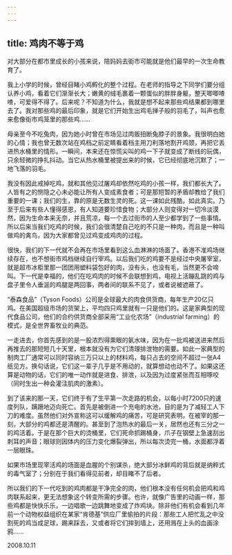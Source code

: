 ```yaml
---
---
---
```

title: 鸡肉不等于鸡
---




对大部分在都市里成长的小孩来说，陪妈妈去街市可能就是他们最早的一次生命教育了。

我上小学的时候，曾经目睹小鸡孵化的整个过程。在老师的指导之下同学们要分组认养小鸡，看着它们渐渐长大；嫩黄的绒毛裹着一颗蛋似的胖胖身躯，整天唧唧喳喳，可爱得不得了。后来呢？不知道为什么，我就是想不起来那些鸡结果都到哪里去了。我对那些鸡的最后印象，就是它们开始生出鸡毛掸子般的羽毛了，叫声也愈来愈像街市鸡笼里的那些鸡……

母亲至今不吃兔肉，因为她小时曾在市场见过肉贩扭断兔脖子的景象。我很明白她的心情；我也曾无数次站在鸡档之前定睛看着档主用刀利落地割开鸡颈，再把它丢进热水桶里的情形。一瞬间，本来还在惊慌尖叫的鸡一下子就变成了断线的玩偶，只余轻微的挣扎抖动。当它从热水桶里被提出来的时候，它已经彻底地沉默了；一地飞落的羽毛。

我没有因此戒掉吃鸡，就和其他见过屠鸡却依然吃鸡的小孩一样，我们都长大了。人皆有之的恻隐之心未必能让所有人变成素食者；可是那短暂的矛盾却教给了我们重要的一课；我们的生，靠的原是无数生灵的死。这一课如此残酷，如此真实。乃至于后来有些人懂得感恩，有人知道要珍惜食物；大部分人则变得对一切冷淡漠然，因为生命本来无奈，并且荒凉，每一个去过街市的人至少都学到了一些事情。所以后来当我们吃鸡的时候，我们会很清楚自己吃的不只是一种肉，而且是一种叫做鸡的禽鸟，因为大家都曾见过鸡变成鸡肉的过程。

很快，我们的下一代就不会再在市场里看到这么血淋淋的场面了。香港不准鸡场继续存在，也不想街市鸡档继续自行宰鸡。以后我们吃的鸡要不是经过中央屠宰室，就是超市冰柜里那一团团用塑料袋包好的肉，没有头，也没有毛，当然更不会啼叫。下一代是幸福的，他们在吃鸡肉的时候不会联想到鸡，电视上活蹦乱跳的鸡与盘子里令人垂涎的鸡腿是两回事，两者间的联系不见了，或者说被遮蔽了。

“泰森食品”（Tyson Foods）公司是全球最大的肉食供货商，每年生产20亿只鸡。在美国超级市场的货架上，平均四只鸡里就有一只是他们的。这是家典型的现代食品公司，他们的合约供货商全部采用“工业化农场”（industrial farming）的模式，是全世界畜牧业的典范。

一走进去，你首先感到的是一股浓烈得熏眼的氨水味，因为在一批鸡被送进来然后再推去的那短短几十天里，根本就没有为它们清理排泄物的需要。如此一家典型的制肉工厂通常可以同时容纳三万只以上的材料鸡，每只占去的空间不超过一张A4纸见方。换句话说，它们这一辈子几乎是不用动的，就算想动也动不了。如果这还算是动物的话，它们的唯一动作就是进食、排泄，以及因为过度紧张而互相啄咬（同时生出一种会灌注肌肉的激素）。

到了该来的那一天，它们终于有了生平第一次走路的机会，以每小时7200只的速度列队，蹒跚地迈向死亡。首先是被倒进一个充电的水池，目的是为了减轻工人下刀的难度。虽然他们对外宣称这可以缓解鸡的痛苦，可是研究表明，在被宰的那一刻，大部分的鸡都还是清醒的。甚至到了泡热水的最后一关，居然也还有三分之一的鸡活着。于是在那个巨大的烫桶里，它们死命抓踢桶身，爪子在钢壁上急速刮出刺耳的声音；眼球则因体内的压力变化爆裂弹出，所以每次烫完一桶，水面都浮着一层眼珠。

如果市场里现宰活鸡的场面是血腥的个别谋杀，绝大部分冰鲜鸡的背后就是纳粹式的毒气室了；分别在于我们看得见前者，却目睹不了后者。

所以我们的下一代吃到的鸡肉都是干净完全的肉，他们根本没有任何机会把鸡和鸡肉联系起来，更无法想象这个转变所需的步骤。也许，就像广告里的动画一样，那些鸡都是快快乐乐，一边唱歌一边跳舞地变成了炸鸡块。除非他们有机会看到几年前一个动物权益组织在某家“肯德基”供应厂里偷拍的片段：那些工人把忙乱之中没割死的鸡当成足球，踢来踩去，又或者将它们摔到墙上，还用溅在上头的血画涂鸦……





2008.10.11